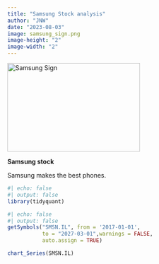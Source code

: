 ```yaml
---
title: "Samsung Stock analysis"
author: "JNW"
date: "2023-08-03"
image: samsung_sign.png
image-height: "2"
image-width: "2"
---
```


<img src="samsung_sign.png" alt="Samsung Sign" width="300" height="200">

**Samsung stock**



Samsung makes the best phones. 
```r
#| echo: false
#| output: false
library(tidyquant)
```

```r
#| echo: false
#| output: false
getSymbols("SMSN.IL", from = '2017-01-01',
           to = "2027-03-01",warnings = FALSE,
           auto.assign = TRUE)

```

```r
chart_Series(SMSN.IL)

```


